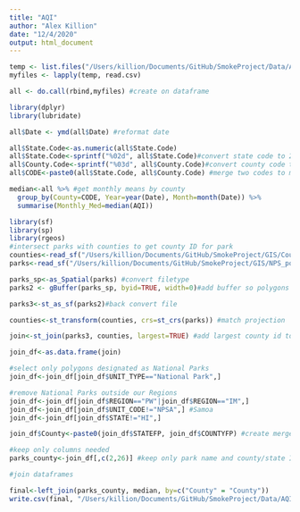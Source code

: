 ```yaml
---
title: "AQI"
author: "Alex Killion"
date: "12/4/2020"
output: html_document
---
```


```r
temp <- list.files("/Users/killion/Documents/GitHub/SmokeProject/Data/AQI", pattern="*.csv", full.names = TRUE) #county AQI by day 1980-2020
myfiles <- lapply(temp, read.csv)

all <- do.call(rbind,myfiles) #create on dataframe

library(dplyr)
library(lubridate)

all$Date <- ymd(all$Date) #reformat date

all$State.Code<-as.numeric(all$State.Code)
all$State.Code<-sprintf("%02d", all$State.Code)#convert state code to 2 digit to match .shp county file
all$County.Code<-sprintf("%03d", all$County.Code)#convert county code to 3 digit to match .shp county file
all$CODE<-paste0(all$State.Code, all$County.Code) #merge two codes to match to spatial data

median<-all %>% #get monthly means by county
  group_by(County=CODE, Year=year(Date), Month=month(Date)) %>%
  summarise(Monthly_Med=median(AQI))

library(sf)
library(sp)
library(rgeos)
#intersect parks with counties to get county ID for park
counties<-read_sf("/Users/killion/Documents/GitHub/SmokeProject/GIS/Counties/cb_2018_us_county_5m.shp")
parks<-read_sf("/Users/killion/Documents/GitHub/SmokeProject/GIS/NPS_poly/NPS_poly.shp")

parks_sp<-as_Spatial(parks) #convert filetype
parks2 <- gBuffer(parks_sp, byid=TRUE, width=0)#add buffer so polygons don't intersect self

parks3<-st_as_sf(parks2)#back convert file

counties<-st_transform(counties, crs=st_crs(parks)) #match projection

join<-st_join(parks3, counties, largest=TRUE) #add largest county id to each park

join_df<-as.data.frame(join)

#select only polygons designated as National Parks
join_df<-join_df[join_df$UNIT_TYPE=="National Park",]

#remove National Parks outside our Regions
join_df<-join_df[join_df$REGION=="PW"|join_df$REGION=="IM",]
join_df<-join_df[join_df$UNIT_CODE!="NPSA",] #Samoa
join_df<-join_df[join_df$STATE!="HI",]

join_df$County<-paste0(join_df$STATEFP, join_df$COUNTYFP) #create merged code to match AQI data

#keep only columns needed
parks_county<-join_df[,c(2,26)] #keep only park name and county/state ID

#join dataframes

final<-left_join(parks_county, median, by=c("County" = "County"))
write.csv(final, "/Users/killion/Documents/GitHub/SmokeProject/Data/AQI_Final_Data.csv")

```


